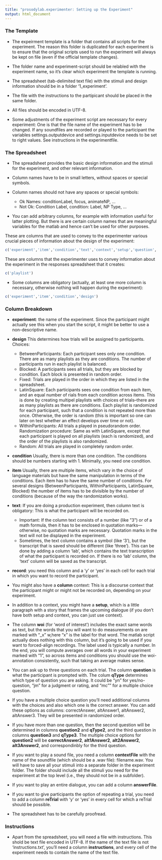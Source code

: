 ```yaml
---
title: "prosodylab.experimenter: Setting up the Experiment"
output: html_document
---
```


### The Template

* The expeirment template is a folder that contains all scripts for the experiment. The reason this folder is duplicated for each experiment is to ensure that the original scripts used to run the experiment will always be kept on file (even if the official template changes). 

* The folder name and  experiment-script should be relabled with the experiment name, so it's clear which experiment the template is running. 

* The spreadsheet (tab-delimited text file) with the stimuli and design information should be in a folder '1_experiment'. 

* The file with the instructions to the partipicant should be placed in the same folder. 

* All files should be encoded in UTF-8.

* Some adjustments of the experiment script are necessary for every experiment: One is that the file name of the experiment has to be changed. If any soundfiles are recorded or played to the participant the variables settings.outputdevice and settings.inputdevice needs to be set to right values. See instructions in the experimentfile.


### The Spreadsheet

* The spreadsheet provides the basic design information and the stimuli for the experiment, and other relevant information.

* Column names have to be in small letters, without spaces or special symbols.

* Column names should not have any spaces or special symbols: 
    + Ok Names: conditionLabel, focus, animateNP, ...
    + Not Ok: Condition Label, condition: Label, NP Type, ...
    
* You can add arbitrary columns, for example with information useful for latter plotting. But there is are certain column names that are meaningful variables for the matlab and hence can't be used for other purposes. 

These are columns that are used to convey to the experimenter various crucial pieces of information about the design of the experiment:

```r
c('experiment','item','condition','text','context','setup','question','qType','design','session','reTrial','nChoices','contextFile','answerFile','instructions','lab','correctAnswer', 'altAnswer1', 'altAnswer2', 'altAnswer3')
```

These are columns that the experimenter uses to convey information about the experiment in the responses spreadsheet that it creates:

```r
c('playlist')
```


* Some columns are obligatory (actually, at least one more column is necessary, otherwise nothing will happen during the experiment):

```r
c('experiment','item','condition','design')
```

### Column Breakdown

* **experiment**: the name of the experiment. Since the participant might actually see this when you start the script, it might be better to use a non-descriptive name.

* **design** This determines how trials will be assigned to participants. Choices:
    + BetweenParticipants: Each participant sees only one condition. There are as many playlists as they are conditions. The number of participants run in each playlist is balanced.
    + Blocked: A participants sees all trials, but they are blocked by condition. Each block is presented in random order.
    + Fixed: Trials are played in the order in which they are listed in the spreadsheet.
    + LatinSquare: Each participants sees one condition from each item, and an equal number of rials from each condition across items. This is done by creating multipel playlists with choices of trials--there are as many playlists as there are conditions. Each playlist is randomized for each participant, such that a condition is not repeated more than once. Otherwise, the order is random (this is important so one can later on test whether an effect develops over time or not). 
    + WithinParticipants: All trials a played in pseudorandom order. Randomization procedure: Same as with LatinSquare, except that each participant is played on all playlists (each is randomized), and the order of the playlists is also randomized. 
    + Random: All trials are played in completely random order.
    
* **condition** Usually, there is more than one condition. The conditions should be numbers starting with 1. Minimally, you need one condition.

* **item** Usually, there are multiple items, which vary in the choice of language materials but have the same manipulation in terms of the conditions. Each item has to have the same number of conditions. For several designs (BetweenParticipants, WithinParticipants, LatinSquare, Blocked) the number of items has to be divisible by the number of conditions (because of the way the randomization works).

* **text**: If you are doing a production experiment, then column text is obligatory: This is what the participant will be recorded on.
    + Important: If the column text consists of a number (like ”3”) or of a math formula, then it has to be enclosed in quotation marks—otherwise, no quotation marks are necessary. Quotation marks in the text will not be displayed in the experiment.
    + Sometimes, the text column contains a symbol (like '3'), but the transcript that is saved should be different (like 'three'). This can be done by adding a column 'lab', which contains the text transcription of what the participant is recorded on. If there is no 'lab' column, the 'text' column will be saved as the transcript.

* **record**: you need this column and a 'y' or 'yes' in each cell for each trial in which you want to record the participant.

* You might also have a **column** context: This is a discourse context that the participant might or might not be recorded on, depending on your experiment. 

* In addition to a context, you might have a **setup**, which is a little paragraph with a story that frames the upcoming dialogue (if you don’t have both setup and context, you can just use context).


* The column **woi** (for 'word of interest') includes the exact same words as text, but the words that you will want to do measurements on are marked with "_x" w,here “x” is the label for that word. The matlab script actually does nothing with this column, but it's going to be used if you want to forced-align recordings.  The label used is  typically a number. In the end, you will compute averages over all words in your experiment marked with "1", so across items and conditions you should use the woi-annotation consistently, such that taking an average makes sense.
  
* You can ask up to three questions on each trial. The column **question** is what the participant is prompted with. The colum **qType** determines which type of question you are asking. It could be "yn" for yes/no- question, "jm" for a judgment or rating, and "mc"" for a multiple choice question.

* If you have a multiple choice question you’ll need additional columns with the choices and also which one is the correct answer. You can add these options as columns: correctAnswer, altAnswer1, altAnswer2, altAnswer3. They will be presented in randomized order.

* If you have more than one question, then the second question will be determined in columns **question2** and **qType2**, and the third question in columns **question3** and **qType3**. The multiple choice options for **question2** will be **correctAnswer2**, **alt1Answer2**, **alt2Answer2**, **alt3Answer2**, and correspondinbly for the third question.


* If you want to play a sound file, you need a column **contextFile** with the name of the soundfile (which should be a .wav file): filename.wav. You will have to save all your stimuli into a separate folder in the experiment folder. The folder should include all the stimuli you need for the experiment at the top level (i.e., they should not be in a subfolder).

* If you want to play an entire dialogue, you can add a column **answerFile**. 

* If you want to give participants the option of repeating a trial, you need to add a column **reTrial** with 'y' or 'yes' in every cell for which a reTrial should be possible.

* The spreadsheet has to be carefully proofread.


### Instructions

* Apart from the spreadsheet, you will need a file with instructions.  This shold be text file encoded in UTF-8. If the name of the text file is not 'instructions.txt', you'll need a column **instructions**, and every cell of the experiment needs to contain the name of the text file. 

